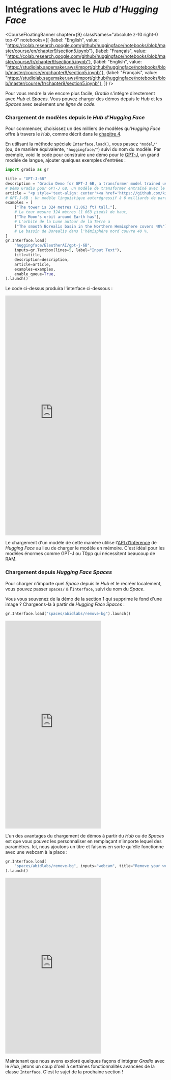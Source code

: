 # Intégrations avec le <i>Hub d'Hugging Face</i>

<CourseFloatingBanner chapter={9}
  classNames="absolute z-10 right-0 top-0"
  notebooks={[
    {label: "English", value: "https://colab.research.google.com/github/huggingface/notebooks/blob/master/course/en/chapter9/section5.ipynb"},
    {label: "Français", value: "https://colab.research.google.com/github/huggingface/notebooks/blob/master/course/fr/chapter9/section5.ipynb"},
    {label: "English", value: "https://studiolab.sagemaker.aws/import/github/huggingface/notebooks/blob/master/course/en/chapter9/section5.ipynb"},
    {label: "Français", value: "https://studiolab.sagemaker.aws/import/github/huggingface/notebooks/blob/master/course/fr/chapter9/section5.ipynb"},
]} />

Pour vous rendre la vie encore plus facile, *Gradio* s'intègre directement avec *Hub* et *Spaces*.
Vous pouvez charger des démos depuis le *Hub* et les *Spaces* avec seulement *une ligne de code*.

### Chargement de modèles depuis le <i>Hub d'Hugging Face</i>

Pour commencer, choisissez un des milliers de modèles qu'*Hugging Face* offre à travers le *Hub*, comme décrit dans le [chapitre 4](/course/fr/chapter4/2).

En utilisant la méthode spéciale `Interface.load()`, vous passez `"model/"` (ou, de manière équivalente, `"huggingface/"`) suivi du nom du modèle. 
Par exemple, voici le code pour construire une démo pour le [GPT-J](https://huggingface.co/EleutherAI/gpt-j-6B), un grand modèle de langue, ajouter quelques exemples d'entrées :

```py
import gradio as gr

title = "GPT-J-6B"
description = "Gradio Demo for GPT-J 6B, a transformer model trained using Ben Wang's Mesh Transformer JAX. 'GPT-J' refers to the class of model, while '6B' represents the number of trainable parameters. To use it, simply add your text, or click one of the examples to load them. Read more at the links below."
# Démo Gradio pour GPT-J 6B, un modèle de transformer entraîné avec le Mesh Transformer JAX de Ben Wang. GPT-J fait référence à la classe du modèle, tandis que '6B' représente le nombre de paramètres entraînables. Pour l'utiliser, il suffit d'ajouter votre texte, ou de cliquer sur l'un des exemples pour le charger. Pour en savoir plus, consultez les liens ci-dessous.
article = "<p style='text-align: center'><a href='https://github.com/kingoflolz/mesh-transformer-jax' target='_blank'>GPT-J-6B: A 6 Billion Parameter Autoregressive Language Model</a></p>"
# GPT-J-6B : Un modèle linguistique autorégressif à 6 milliards de paramètres
examples = [
    ["The tower is 324 metres (1,063 ft) tall,"],
    # La tour mesure 324 mètres (1 063 pieds) de haut,
    ["The Moon's orbit around Earth has"],
    # L'orbite de la Lune autour de la Terre a
    ["The smooth Borealis basin in the Northern Hemisphere covers 40%"],
    # Le bassin de Borealis dans l'hémisphère nord couvre 40 %.
]
gr.Interface.load(
    "huggingface/EleutherAI/gpt-j-6B",
    inputs=gr.Textbox(lines=5, label="Input Text"),
    title=title,
    description=description,
    article=article,
    examples=examples,
    enable_queue=True,
).launch()
```
    
Le code ci-dessus produira l'interface ci-dessous :

<iframe src="https://hf.space/gradioiframe/akhaliq/gpt-j-6B/+" frameBorder="0" height="750" title="Gradio app" class="container p-0 flex-grow space-iframe" allow="accelerometer; ambient-light-sensor; autoplay; battery; camera; document-domain; encrypted-media; fullscreen; geolocation; gyroscope; layout-animations; legacy-image-formats; magnetometer; microphone; midi; oversized-images; payment; picture-in-picture; publickey-credentials-get; sync-xhr; usb; vr ; wake-lock; xr-spatial-tracking" sandbox="allow-forms allow-modals allow-popups allow-popups-to-escape-sandbox allow-same-origin allow-scripts allow-downloads"></iframe>

Le chargement d'un modèle de cette manière utilise l'[API d'Inference](https://huggingface.co/inference-api) de *Hugging Face* au lieu de charger le modèle en mémoire. C'est idéal pour les modèles énormes comme GPT-J ou T0pp qui nécessitent beaucoup de RAM.

### Chargement depuis <i>Hugging Face Spaces</i>

Pour charger n'importe quel *Space* depuis le *Hub* et le recréer localement, vous pouvez passer `spaces/` à l'`Interface`, suivi du nom du *Space*.

Vous vous souvenez de la démo de la section 1 qui supprime le fond d'une image ? Chargeons-la à partir de *Hugging Face Spaces* :

```py
gr.Interface.load("spaces/abidlabs/remove-bg").launch()
```

<iframe src="https://hf.space/gradioiframe/abidlabs/remove-bg/+" frameBorder="0" height="650" title="Gradio app" class="container p-0 flex-grow space-iframe" allow="accelerometer; ambient-light-sensor; autoplay; battery; camera; document-domain; encrypted-media; fullscreen; geolocation; gyroscope; layout-animations; legacy-image-formats; magnetometer; microphone; midi; oversized-images; payment; picture-in-picture; publickey-credentials-get; sync-xhr; usb; vr ; wake-lock; xr-spatial-tracking" sandbox="allow-forms allow-modals allow-popups allow-popups-to-escape-sandbox allow-same-origin allow-scripts allow-downloads"></iframe>

L'un des avantages du chargement de démos à partir du *Hub* ou de *Spaces* est que vous pouvez les personnaliser en remplaçant n'importe lequel des paramètres. Ici, nous ajoutons un titre et faisons en sorte qu'elle fonctionne avec une webcam à la place :

```py
gr.Interface.load(
    "spaces/abidlabs/remove-bg", inputs="webcam", title="Remove your webcam background!"
).launch()
```

<iframe src="https://course-demos-Remove-bg.hf.space" frameBorder="0" height="550" title="Gradio app" class="container p-0 flex-grow space-iframe" allow="accelerometer; ambient-light-sensor; autoplay; battery; camera; document-domain; encrypted-media; fullscreen; geolocation; gyroscope; layout-animations; legacy-image-formats; magnetometer; microphone; midi; oversized-images; payment; picture-in-picture; publickey-credentials-get; sync-xhr; usb; vr ; wake-lock; xr-spatial-tracking" sandbox="allow-forms allow-modals allow-popups allow-popups-to-escape-sandbox allow-same-origin allow-scripts allow-downloads"></iframe>

Maintenant que nous avons exploré quelques façons d'intégrer *Gradio* avec le *Hub*, jetons un coup d'oeil à certaines fonctionnalités avancées de la classe `Interface`. C'est le sujet de la prochaine section !
